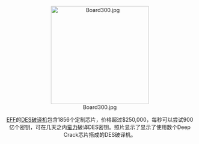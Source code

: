 <div align="center">[[Image:Board300.jpg|260px]]</div>

<div align="center">[[电子前哨基金会|EFF]]的[[EFF_DES破解机|DES破译机]]包含1856个定制芯片，价格超过$250,000，每秒可以尝试900亿个密钥，可在几天之内[[暴力破解法|蛮力]]破译DES密钥。照片显示了显示了使用数个Deep Crack芯片搭成的DES破译机。</div>